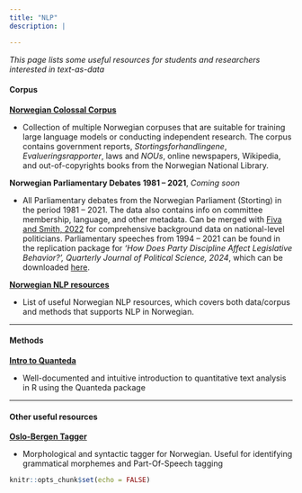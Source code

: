 ```yaml
---
title: "NLP"
description: |

---
```


*This page lists some useful resources for students and researchers interested in text-as-data*

#### **Corpus**

**[Norwegian Colossal Corpus][NCC]**

- Collection of multiple Norwegian corpuses that are suitable for training large language models or conducting independent research. The corpus contains government reports, *Stortingsforhandlingene*, *Evalueringsrapporter*, laws and *NOUs*, online newspapers, Wikipedia, and out-of-copyrights books from the Norwegian National Library. 


**Norwegian Parliamentary Debates 1981 -- 2021**, *Coming soon*

- All Parliamentary debates from the Norwegian Parliament (Storting) in the period 1981 -- 2021. The data also contains info on committee membership, language, and other metadata. Can be merged with [Fiva and Smith, 2022][fivasmith] for comprehensive background data on national-level politicians. Parliamentary speeches from 1994 -- 2021 can be found in the replication package for *'How Does Party Discipline Affect Legislative Behavior?’, Quarterly Journal of Political Science, 2024*, which can be downloaded [here][lameducks].


**[Norwegian NLP resources][nor_nlp]**

- List of useful Norwegian NLP resources, which covers both data/corpus and methods that supports NLP in Norwegian.


-------------

#### **Methods**

**[Intro to Quanteda][quanteda]**

- Well-documented and intuitive introduction to quantitative text analysis in R using the Quanteda package

-------------

#### **Other useful resources**

**[Oslo-Bergen Tagger][oslobergentagger]**

- Morphological and syntactic tagger for Norwegian. Useful for identifying grammatical morphemes and Part-Of-Speech tagging

[NCC]: https://github.com/NbAiLab/notram/blob/master/guides/corpus_description.md
[fivasmith]: https://www.jon.fiva.no/data.htm
[quanteda]: https://tutorials.quanteda.io/
[lameducks]: https://www.jon.fiva.no/data/Fiva-Nedregard-QJPS-Replication.zip
[nor_nlp]: https://github.com/web64/norwegian-nlp-resources
[oslobergentagger]: https://tekstlab.uio.no/obt-ny/

```r
knitr::opts_chunk$set(echo = FALSE)


```

